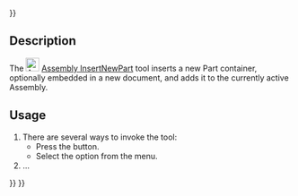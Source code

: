 <languages/>
{{UnfinishedDocu{{#translation:}}}}

{{Docnav
|[[Assembly_InsertLink|InsertLink]]
|[[Assembly_SolveAssembly|SolveAssembly]]
|[[Assembly_Workbench|Assembly]]
|IconL=Assembly_InsertLink.svg
|IconR=Assembly_SolveAssembly.svg
|IconC=Workbench_Assembly.svg
}}

{{GuiCommand
|Name=Assembly InsertNewPart
|MenuLocation=Assembly → New Part
|Workbenches=[[Assembly_Workbench|Assembly]]
|Shortcut=
|Version=1.1
|SeeAlso=
}}

==Description==

The [[Image:Assembly_InsertNewPart.svg|24px]] [[Assembly_InsertNewPart|Assembly InsertNewPart]] tool inserts a new Part container, optionally embedded in a new document, and adds it to the currently active Assembly.

==Usage==

# There are several ways to invoke the tool:
#* Press the {{Button|[[Image:Assembly_InsertNewPart.svg|16px]] [[Assembly_InsertNewPart|New Part]]}} button.
#* Select the {{MenuCommand|Assembly → [[Image:Assembly_InsertNewPart.svg|16px]] New Part}} option from the menu.
# ...


{{Docnav
|[[Assembly_InsertLink|InsertLink]]
|[[Assembly_SolveAssembly|SolveAssembly]]
|[[Assembly_Workbench|Assembly]]
|IconL=Assembly_InsertLink.svg
|IconR=Assembly_SolveAssembly.svg
|IconC=Workbench_Assembly.svg
}}

{{Assembly_Tools_navi{{#translation:}}}}
{{Userdocnavi{{#translation:}}}}